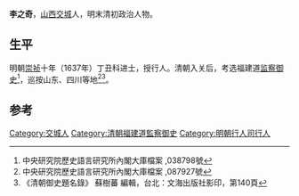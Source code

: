 '''李之奇'''，[[山西|山西]][[交城|交城]]人，明末清初政治人物。

== 生平 ==
明朝[[崇祯|崇祯]]十年（1637年）丁丑科进士，授行人。清朝入关后，考选福建道[[监察御史|监察御史]]<ref>中央研究院歷史語言研究所內閣大庫檔案 ,038798號</ref>，巡按山东、四川等地<ref>中央研究院歷史語言研究所內閣大庫檔案 ,087927號</ref><ref>《清朝御史題名錄》 蘇樹蕃 編輯，台北：文海出版社影印，第140頁</ref>。

==参考==
{{reflist}}

{{崇禎十年丁丑科殿試金榜}}

{{Authority control}}

{{DEFAULTSORT:Li李}}
[[Category:交城人|Category:交城人]]
[[Category:清朝福建道監察御史|Category:清朝福建道監察御史]]
[[Category:明朝行人司行人|Category:明朝行人司行人]]


{{清朝人物小作品}}